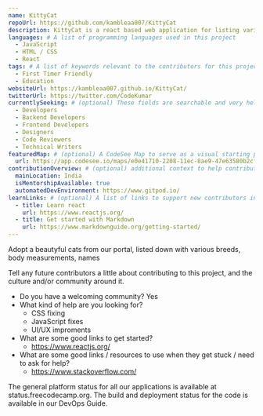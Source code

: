 ```yaml
---
name: KittyCat
repoUrl: https://github.com/kambleaa007/KittyCat
description: KittyCat is a react based web application for listing various Adoption of Cats.
languages: # A list of programming languages used in this project
  - JavaScript
  - HTML / CSS
  - React
tags: # A list of keywords relevant to the contributors for this project
  - First Timer Friendly
  - Education
websiteUrl: https://kambleaa007.github.io/KittyCat/
twitterUrl: https://twitter.com/CodeKumar
currentlySeeking: # (optional) These fields are searchable and very helpful for contributors to match well with your project
  - Developers
  - Backend Developers
  - Frontend Developers
  - Designers
  - Code Reviewers
  - Technical Writers
featuredMap: # (optional) A CodeSee Map to serve as a visual starting point for contributors
  url: https://app.codesee.io/maps/e0e41710-2208-11ec-8ae9-47e63580b2cf
contributionOverview: # (optional) additional context to help contributors match well with your project
  mainLocation: India
  isMentorshipAvailable: true
  automatedDevEnvironment: https://www.gitpod.io/
learnLinks: # (optional) A list of links to support new contributors in learning about the project and tech stack and culture / community
  - title: Learn react
    url: https://www.reactjs.org/
  - title: Get started with Markdown
    url: https://www.markdownguide.org/getting-started/
---
```


<!-- Divide your content into sections using our handy shortcodes. Each section is optional -->

<Overview>

Adopt a beautyful cats from our portal, listed down with various breeds, body measurements, names 

</Overview>

<Contributing>

Tell any future contributors a little about contributing to this project, and the culture and/or community around it.

- Do you have a welcoming community? Yes
- What kind of help are you looking for? 
	- CSS fixing
	- JavaScript fixes
	- UI/UX improments
- What are some good links to get started?
	- https://www.reactjs.org/
- What are some good links / resources to use when they get stuck / need to ask for help?
	- https://www.stackoverflow.com/

The general platform status for all our applications is available at status.freecodecamp.org. The build and deployment status for the code is available in our DevOps Guide.

</Contributing>